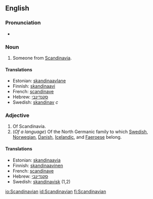 {{wikipedia}}
==English==

===Pronunciation===
*{{audio|en-us-Scandinavian.ogg|Audio (US)}}

===Noun===
{{en-noun}}
#Someone from [[Scandinavia]].

====Translations====
{{top}}
*Estonian: [[skandinaavlane]]
*Finnish: [[skandinaavi]]
*French: [[scandinave]]
*Hebrew: [[סקנדינבי]]
*Swedish: [[skandinav]] ''c''
{{bottom}}

===Adjective===
{{en-adj}}
#Of Scandinavia.
#(''Of a language'') Of the North Germanic family to which [[Swedish]], [[Norwegian]], [[Danish]], [[Icelandic]], and [[Faeroese]] belong.

====Translations====
{{top}}
*Estonian: [[skandinaavia]]
*Finnish: [[skandinaavinen]]
*French: [[scandinave]]
*Hebrew: [[סקנדינבי]]
*Swedish: [[skandinavisk]] (1,2)
{{bottom}}

[[io:Scandinavian]]
[[id:Scandinavian]]
[[fi:Scandinavian]]